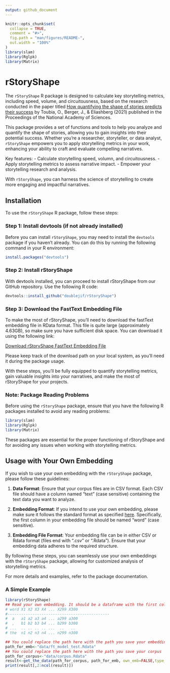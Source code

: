 ```yaml
---
output: github_document
---
```


<!-- README.md is generated from README.Rmd. Please edit that file -->

```r
knitr::opts_chunk$set(
  collapse = TRUE,
  comment = "#>",
  fig.path = "man/figures/README-",
  out.width = "100%"
)
library(slam)
library(Rglpk)
library(Matrix)
```

# rStoryShape

<!-- badges: start -->
<!-- badges: end -->

The `rStoryShape` R package is designed to calculate key storytelling metrics, including speed, volume, and circuitousness, based on the research conducted in the paper titled [How quantifying the shape of stories predicts their success](https://www.pnas.org/doi/epdf/10.1073/pnas.2011695118) by Toubia, O., Berger, J., & Eliashberg (2021) published in the Proceedings of the National Academy of Sciences.

This package provides a set of functions and tools to help you analyze and quantify the shape of stories, allowing you to gain insights into their potential success. Whether you're a researcher, storyteller, or data analyst, `rStoryShape` empowers you to apply storytelling metrics in your work, enhancing your ability to craft and evaluate compelling narratives.

Key features:
- Calculate storytelling speed, volumn, and circuitousness.
- Apply storytelling metrics to assess narrative impact.
- Empower your storytelling research and analysis.

With `rStoryShape`, you can harness the science of storytelling to create more engaging and impactful narratives.

## Installation


To use the `rStoryShape` R package, follow these steps:

### Step 1: Install devtools (if not already installed)

Before you can install `rStoryShape`, you may need to install the `devtools` package if you haven't already. You can do this by running the following command in your R environment:

```r
install.packages("devtools")
```
### Step 2: Install rStoryShape
With devtools installed, you can proceed to install rStoryShape from our GitHub repository. Use the following R code:

```r
devtools::install_github("doublejif/rStoryShape")
```
### Step 3: Download the FastText Embedding File
To make the most of rStoryShape, you'll need to download the fastText embedding file in RData format. This file is quite large (approximately 4.63GB), so make sure you have sufficient disk space. You can download it using the following link:

[Download rStoryShape FastText Embedding File](https://drive.google.com/uc?export=download&id=1Nq--lnyG_9cLdjcjVPe4tVl3nqyIm8WT)

Please keep track of the download path on your local system, as you'll need it during the package usage.

With these steps, you'll be fully equipped to quantify storytelling metrics, gain valuable insights into your narratives, and make the most of rStoryShape for your projects.

### Note: Package Reading Problems

Before using the `rStoryShape` package, ensure that you have the following R packages installed to avoid any reading problems:

```r
library(slam)
library(Rglpk)
library(Matrix)
```

These packages are essential for the proper functioning of rStoryShape and for avoiding any issues when working with storytelling metrics.

## Usage with Your Own Embedding

If you wish to use your own embedding with the `rStoryShape` package, please follow these guidelines:

1. **Data Format**: Ensure that your corpus files are in CSV format. Each CSV file should have a column named "text" (case sensitive) containing the text data you want to analyze.

2. **Embedding Format**: If you intend to use your own embedding, please make sure it follows the standard format as specified [here](https://drive.google.com/uc?export=download&id=1koC_c7U2vXJQyl1jAtUa8W7holN1WmLf). Specifically, the first column in your embedding file should be named "word" (case sensitive).

3. **Embedding File Format**: Your embedding file can be in either CSV or Rdata format (files end with ".csv" or ".Rdata"). Ensure that your embedding data adheres to the required structure.

By following these steps, you can seamlessly use your own embeddings with the `rStoryShape` package, allowing for customized analysis of storytelling metrics.

For more details and examples, refer to the package documentation.


### A Simple Example

```r
library(rStoryShape)
## Read your own embedding. It should be a dataframe with the first column names "word", and follows the embedding metrix (n words * 301 dimensions). Like this:
# word X1 X2 X3 X4 ... X299 X300
#---------------------------------------------
#  a   a1 a2 a3 a4 ... a299 a300
#  ,   b1 b2 b3 b4 ... b299 b300
# ...  .. .. .. .. ...  ..   ..
# the  n1 n2 n3 n4 ... n299 n300

## You could replace the path here with the path you save your embedding
path_for_emb<-"data/ft_model_test.Rdata"
## You could replace the path here with the path you save your corpus
path_for_corpus<-"data/corpus.Rdata"
result<-get_the_data(path_for_corpus, path_for_emb, own_emb=FALSE,type_of_window = "length", window_length = 10)
print(result[,2:ncol(result)])
```


